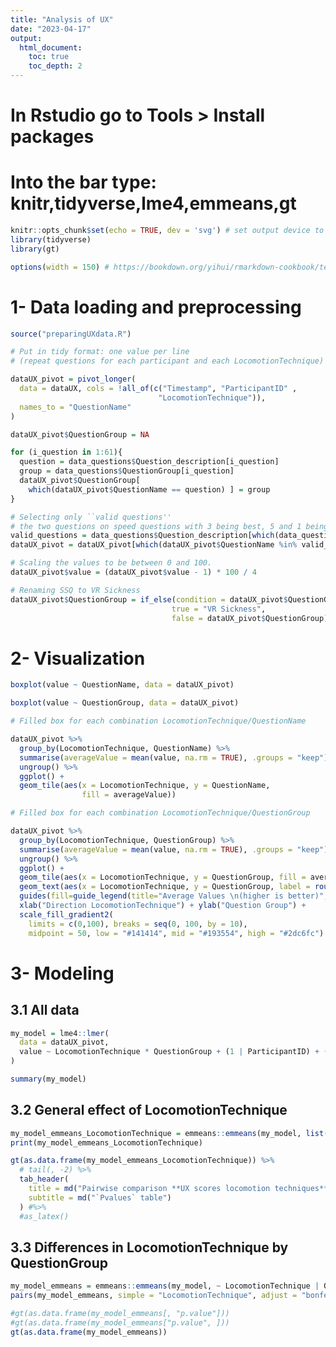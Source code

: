 ```yaml
---
title: "Analysis of UX"
date: "2023-04-17"
output:
  html_document:
    toc: true
    toc_depth: 2
---
```


# In Rstudio go to Tools > Install packages 
# Into the bar type: knitr,tidyverse,lme4,emmeans,gt
```r
knitr::opts_chunk$set(echo = TRUE, dev = 'svg') # set output device to svg
library(tidyverse)
library(gt)

options(width = 150) # https://bookdown.org/yihui/rmarkdown-cookbook/text-width.html
```

# 1- Data loading and preprocessing

```r
source("preparingUXdata.R")
```



```r

# Put in tidy format: one value per line
# (repeat questions for each participant and each LocomotionTechnique)

dataUX_pivot = pivot_longer(
  data = dataUX, cols = !all_of(c("Timestamp", "ParticipantID" , 
                                 "LocomotionTechnique")),
  names_to = "QuestionName"
)

dataUX_pivot$QuestionGroup = NA

for (i_question in 1:61){
  question = data_questions$Question_description[i_question]
  group = data_questions$QuestionGroup[i_question]
  dataUX_pivot$QuestionGroup[
    which(dataUX_pivot$QuestionName == question) ] = group
}

# Selecting only ``valid questions''
# the two questions on speed questions with 3 being best, 5 and 1 being worst are labeled 0 and counted as "invalid"
valid_questions = data_questions$Question_description[which(data_questions$ToBeInverted != 0)] 
dataUX_pivot = dataUX_pivot[which(dataUX_pivot$QuestionName %in% valid_questions), ]

# Scaling the values to be between 0 and 100.
dataUX_pivot$value = (dataUX_pivot$value - 1) * 100 / 4

# Renaming SSQ to VR Sickness
dataUX_pivot$QuestionGroup = if_else(condition = dataUX_pivot$QuestionGroup == "SSQ",
                                    true = "VR Sickness",
                                    false = dataUX_pivot$QuestionGroup)
```

# 2- Visualization

```r
boxplot(value ~ QuestionName, data = dataUX_pivot)

boxplot(value ~ QuestionGroup, data = dataUX_pivot)
```


```r
# Filled box for each combination LocomotionTechnique/QuestionName

dataUX_pivot %>%
  group_by(LocomotionTechnique, QuestionName) %>%
  summarise(averageValue = mean(value, na.rm = TRUE), .groups = "keep") %>%
  ungroup() %>%
  ggplot() +
  geom_tile(aes(x = LocomotionTechnique, y = QuestionName,
                fill = averageValue))

# Filled box for each combination LocomotionTechnique/QuestionGroup

dataUX_pivot %>%
  group_by(LocomotionTechnique, QuestionGroup) %>%
  summarise(averageValue = mean(value, na.rm = TRUE), .groups = "keep") %>%
  ungroup() %>%
  ggplot() +
  geom_tile(aes(x = LocomotionTechnique, y = QuestionGroup, fill = averageValue)) +
  geom_text(aes(x = LocomotionTechnique, y = QuestionGroup, label = round(averageValue, digits = 1))) +
  guides(fill=guide_legend(title="Average Values \n(higher is better)", reverse = TRUE)) +
  xlab("Direction LocomotionTechnique") + ylab("Question Group") +
  scale_fill_gradient2(
    limits = c(0,100), breaks = seq(0, 100, by = 10), 
    midpoint = 50, low = "#141414", mid = "#193554", high = "#2dc6fc")
```


# 3- Modeling


## 3.1 All data


```r
my_model = lme4::lmer(
  data = dataUX_pivot,
  value ~ LocomotionTechnique * QuestionGroup + (1 | ParticipantID) + (1 | QuestionName)
)

summary(my_model)
```

## 3.2 General effect of LocomotionTechnique

```r
my_model_emmeans_LocomotionTechnique = emmeans::emmeans(my_model, list(pairwise ~ LocomotionTechnique), adjust = "bonferroni")
print(my_model_emmeans_LocomotionTechnique)

```
```r
gt(as.data.frame(my_model_emmeans_LocomotionTechnique)) %>%
  # tail(, -2) %>%
  tab_header(
    title = md("Pairwise comparison **UX scores locomotion techniques**"),
    subtitle = md("`Pvalues` table")
  ) #%>% 
  #as_latex()

```

## 3.3 Differences in LocomotionTechnique by QuestionGroup

```r
my_model_emmeans = emmeans::emmeans(my_model, ~ LocomotionTechnique | QuestionGroup)
pairs(my_model_emmeans, simple = "LocomotionTechnique", adjust = "bonferroni")
```


```r
#gt(as.data.frame(my_model_emmeans[, "p.value"]))
#gt(as.data.frame(my_model_emmeans["p.value", ]))
gt(as.data.frame(my_model_emmeans))
```


